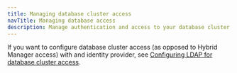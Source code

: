 ```yaml
---
title: Managing database cluster access
navTitle: Managing database access
description: Manage authentication and access to your database cluster. 
---
```


If you want to configure database cluster access (as opposed to Hybrid Manager access) with and identity provider, see [Configuring LDAP for database cluster access](ldap).